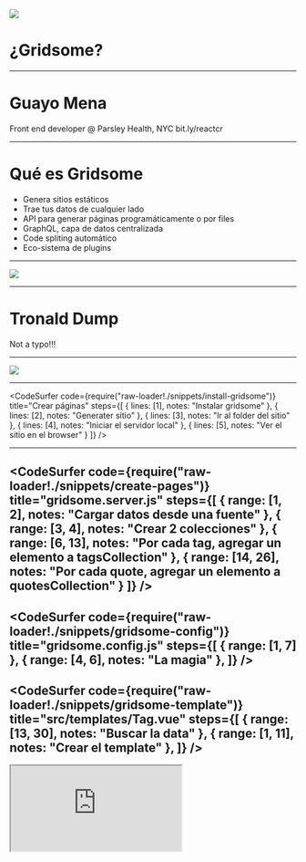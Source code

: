
![](https://res.cloudinary.com/guayo/image/upload/v1571662636/slides/gridsome-logo.svg)

# ¿Gridsome?

---

# Guayo Mena

Front end developer @ Parsley Health, NYC
bit.ly/reactcr

---

# Qué es Gridsome

- Genera sitios estáticos
- Trae tus datos de cualquier lado
- API para generar páginas programáticamente o por files
- GraphQL, capa de datos centralizada
- Code spliting automático
- Eco-sistema de plugins

---

![](https://assets.tronalddump.io/img/tronalddump_850x850.png)

---

# Tronald Dump

<Appear>Not a typo!!!</Appear>

---

![](https://res.cloudinary.com/guayo/image/upload/v1572100294/slides/SHOW-ME-THE-CODE-.jpg)

---

<CodeSurfer
  code={require("raw-loader!./snippets/install-gridsome")}
  title="Crear páginas"
  steps={[
    { lines: [1], notes: "Instalar gridsome" },
    { lines: [2], notes: "Generater sitio" },
    { lines: [3], notes: "Ir al folder del sitio" },
    { lines: [4], notes: "Iniciar el servidor local" },
    { lines: [5], notes: "Ver el sitio en el browser" }
  ]}
/>

---

<CodeSurfer
  code={require("raw-loader!./snippets/create-pages")}
  title="gridsome.server.js"
  steps={[
    { range: [1, 2], notes: "Cargar datos desde una fuente" },
    { range: [3, 4], notes: "Crear 2 colecciones" },
    { range: [6, 13], notes: "Por cada tag, agregar un elemento a tagsCollection" },
    { range: [14, 26], notes: "Por cada quote, agregar un elemento a quotesCollection" }
  ]}
/>
---

<CodeSurfer
  code={require("raw-loader!./snippets/gridsome-config")}
  title="gridsome.config.js"
  steps={[
    { range: [1, 7] },
    { range: [4, 6], notes: "La magia" },
  ]}
/>
---

<CodeSurfer
  code={require("raw-loader!./snippets/gridsome-template")}
  title="src/templates/Tag.vue"
  steps={[
    { range: [13, 30], notes: "Buscar la data" },
    { range: [1, 11], notes: "Crear el template" },
  ]}
/>
---

<Iframe src="https://agitated-benz-2862dd.netlify.com/" />

---

< 60 líneas de código = 56 páginas

---

![](https://res.cloudinary.com/guayo/image/upload/v1572109544/slides/netlify-logo.png)

---

# Gracias
